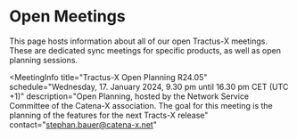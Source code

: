 
# Open Meetings

This page hosts information about all of our open Tractus-X meetings.
These are dedicated sync meetings for specific products, as well as open planning sessions.

<MeetingInfo title="Tractus-X Open Planning R24.05"
             schedule="Wednesday, 17. January 2024, 9.30 pm until 16.30 pm CET (UTC +1)"
             description="Open Planning, hosted by the Network Service Committee of the Catena-X association. The goal for this meeting is the planning of the features for the next Tracts-X release"
            contact="stephan.bauer@catena-x.net"

<MeetingInfo title="Tractus-X community call"
             schedule="Every Friday 1pm CET (UTC +1)"
             description="Formerly known as the 'Office Hour', hosted by the System Team of the Catena-X Consortium, the Tractus-X is the open
replacement meeting for everyone interested in general and overarching topics regarding Eclipse Tractus-X"
            contact="devsecops@catena-x.net"
/>

